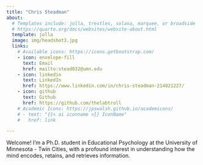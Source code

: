 ```yaml
---
title: "Chris Steadman"
about:
  # Templates include: jolla, trestles, solana, marquee, or broadside
  # https://quarto.org/docs/websites/website-about.html
  template: jolla
  image: img/headshot3.jpg
  links:
    # Available icons: https://icons.getbootstrap.com/
    - icon: envelope-fill
      text: Email
      href: mailto:stead032@umn.edu
    - icon: linkedin
      text: LinkedIn
      href: https://www.linkedin.com/in/chris-steadman-214021227/
    - icon: github
      text: Github
      href: https://github.com/thelabtroll
    # Academic Icons: https://jpswalsh.github.io/academicons/
    # - text: "{{< ai iconname >}} IconName"
    #   href: link

---
```


Welcome! I'm a Ph.D. student in Educational Psychology at the University of Minnesota - Twin Cities, with a profound interest in understanding how the mind encodes, retains, and retrieves information.